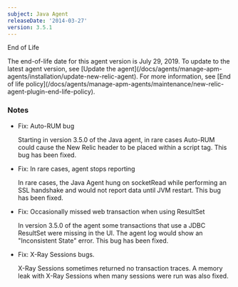 ```yaml
---
subject: Java Agent
releaseDate: '2014-03-27'
version: 3.5.1
---
```


End of Life

<Callout variant="important">
  The end-of-life date for this agent version is July 29, 2019. To update to the latest agent version, see [Update the agent](/docs/agents/manage-apm-agents/installation/update-new-relic-agent). For more information, see [End of life policy](/docs/agents/manage-apm-agents/maintenance/new-relic-agent-plugin-end-life-policy).
</Callout>

### Notes

* Fix: Auto-RUM bug

  Starting in version 3.5.0 of the Java agent, in rare cases Auto-RUM could cause the New Relic header to be placed within a script tag. This bug has been fixed.
* Fix: In rare cases, agent stops reporting

  In rare cases, the Java Agent hung on socketRead while performing an SSL handshake and would not report data until JVM restart. This bug has been fixed.
* Fix: Occasionally missed web transaction when using ResultSet

  In version 3.5.0 of the agent some transactions that use a JDBC ResultSet were missing in the UI. The agent log would show an "Inconsistent State" error. This bug has been fixed.
* Fix: X-Ray Sessions bugs.

  X-Ray Sessions sometimes returned no transaction traces. A memory leak with X-Ray Sessions when many sessions were run was also fixed.
